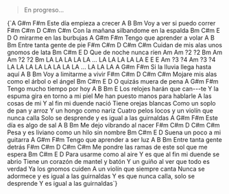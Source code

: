 > En progreso...

<LyricsAndChords>
{`A          G#m        F#m
Este día empieza a crecer
A            B       Bm
Voy a ver si puedo correr
F#m      C#m     D               C#m  C#m
Con la mañana silbandome en la espalda
Bm  C#m             E     D
O mirarme en las burbujas
A              G#m     F#m
Tengo que aprender a volar
A           B        Bm
Entre tanta gente de pie
F#m           C#m       D         C#m C#m
Cuidan de mis alas unos gnomos de lata
Bm     C#m          E    D
Que de noche nunca ríen
Am  Am  ?2  ?2  Bm     Am  Am  ?2  ?2  Bm
LA  LA  LA  LA  LA ... LA  LA  LA  LA  LA
E        E  E   Am  ?3  ?4     Am  ?3  ?4
LA LA LA LA LA  LA  LA  LA ... LA  LA  LA
A            G#m         F#m
Si la lluvia llega hasta aquí
A         B         Bm
Voy a limitarme a vivir
F#m        C#m          D          C#m C#m
Mojare mis alas como el árbol o el ángel
Bm   C#m          E    D
O quizás muera de pena
A           G#m        F#m
Tengo mucho tiempo por hoy
A           B         Bm    E
Los relojes harán que can---te
Y la espuma gira en torno a mi piel
Me han puesto manos para hablarle
A las cosas de mi
Y al fin mi duende nació
Tiene orejas blancas
Como un soplo de pan y arroz
Y un hongo como nariz
Cuatro pelos locos y un violín que nunca calla
Solo se desprende y es igual a las guirnaldas
A          G#m        F#m
Este día es algo de sal
A            B       Bm
Me dejo vibrando al nacer
F#m      C#m     D               C#m  C#m
Pesa y es liviano como un hilo sin nombre
Bm  C#m             E     D
Suena un poco a mi guitarra
A          G#m        F#m
Tengo que aprender a ser luz
A            B       Bm
Entre tanta gente detrás
F#m      C#m     D               C#m  C#m
Me pondre las ramas de este sol que me espera
Bm  C#m             E     D
Para usarme como al aire
Y es que al fin mi duende se abrio
Tiene un corazón de mantel y batón
Y un guiño al ver que todo es verdad
Ya los gnomos cuiden
A un violín que siempre canta
Nunca se adormece y es igual a las guirnaldas
Y es que nunca calla, solo se desprende
Y es igual a las guirnaldas`}
</LyricsAndChords>
